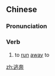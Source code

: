 ==Chinese==
{{zh-forms}}

===Pronunciation===
{{zh-pron
|m=táobèn
|c=tou4 ban1
|mn=qz,xm,zz:tô-pun
|cat=v
}}

===Verb===
{{zh-verb}}

# to [[run]] [[away]] to

[[zh:逃奔]]
